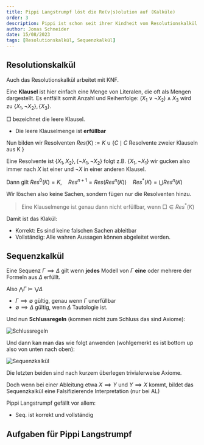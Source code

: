 ```yaml
---
title: Pippi Langstrumpf löst die Re(v|s)olution auf (Kalküle)
order: 3
description: Pippi ist schon seit ihrer Kindheit vom Resolutionskalkül begeistert
author: Jonas Schneider
date: 15/08/2023
tags: [Resolutionskalkül, Sequenzkalkül]
---
```


## Resolutionskalkül

Auch das Resolutionskalkül arbeitet mit KNF.

Eine **Klausel** ist hier einfach eine Menge von Literalen, die oft als Mengen
dargestellt. Es entfällt somit Anzahl und Reihenfolge: $(X_1 \lor \lnot X_2)
\land X_3$ wird zu $\{X_1, \lnot X_2\}, \{X_3\}$.

$\Box$ bezeichnet die leere Klausel.

- Die leere Klauselmenge ist **erfüllbar**

Nun bilden wir Resolventen $Res(K) := K \cup \{C \mid C$
Resolvente zweier Klauseln aus K $\}$

Eine Resolvente ist $\{X_1, X_2\}, \{\lnot X_1, \lnot X_2\}$ folgt
z.B. $\{X_1, \lnot X_1\}$ wir gucken also immer nach $X$ ist einer und $\lnot X$
in einer anderen Klausel.

Dann gilt $Res^0(K) = K, \quad Res^{n+1} = Res(Res^n(K))
\quad Res^*(K) = \bigcup Res^n(K)$

Wir löschen also keine Sachen, sondern fügen nur die Resolventen hinzu.

> Eine Klauselmenge ist genau dann nicht erfüllbar, wenn $\Box \in Res^*(K)$

Damit ist das Klakül:

- Korrekt: Es sind keine falschen Sachen ableitbar
- Vollständig: Alle wahren Aussagen können abgeleitet werden.

## Sequenzkalkül

Eine Sequenz $\Gamma \implies \Delta$ gilt wenn **jedes** Modell von $\Gamma$
**eine** oder mehrere der Formeln aus $\Delta$ erfüllt.

Also $\bigwedge \Gamma \models \bigvee \Delta$

- $\Gamma \implies \emptyset$ gültig, genau wenn $\Gamma$ unerfüllbar
- $\emptyset \implies \Delta$ gültig, wenn $\Delta$ Tautologie ist.

Und nun **Schlussregeln** (kommen nicht zum Schluss das sind Axiome):

![Schlussregeln](/summary-assets/cigol/malo/assets/as_schlussregeln.png)

Und dann kan man das wie folgt anwenden (wohlgemerkt es ist bottom up also von
unten nach oben):

![Sequenzkalkül](/summary-assets/cigol/malo/assets/as_seqkalkül.png)

Die letzten beiden sind nach kurzem überlegen trivialerweise Axiome.

Doch wenn bei einer Ableitung etwa $X \implies Y$ und $Y \implies X$ kommt,
bildet das Sequenzkalkül eine Falsifizierende Interpretation (nur bei AL)

Pippi Langstrumpf gefällt vor allem:

- Seq. ist korrekt und vollständig

## Aufgaben für Pippi Langstrumpf
